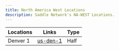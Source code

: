 ```yaml
---
title: North America West Locations
description: Saddle Network's NA-WEST Locations.
---
```


| Locations | Links | Type |
| --- | --- | --- |
| Denver 1 | [us-den-1](/infra/pops/na-west/us-den-1)| Half |